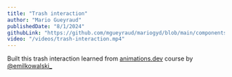 ```yaml
---
title: "Trash interaction"
author: "Mario Gueyraud"
publishedDate: "8/1/2024"
githubLink: "https://github.com/mgueyraud/mariogyd/blob/main/components/lab/TrashInteraction.tsx"
video: "/videos/trash-interaction.mp4"
---
```


Built this trash interaction learned from [animations.dev](https://animations.dev) course by [@emilkowalski\_](https://x.com/emilkowalski_)

<TrashInteraction />
